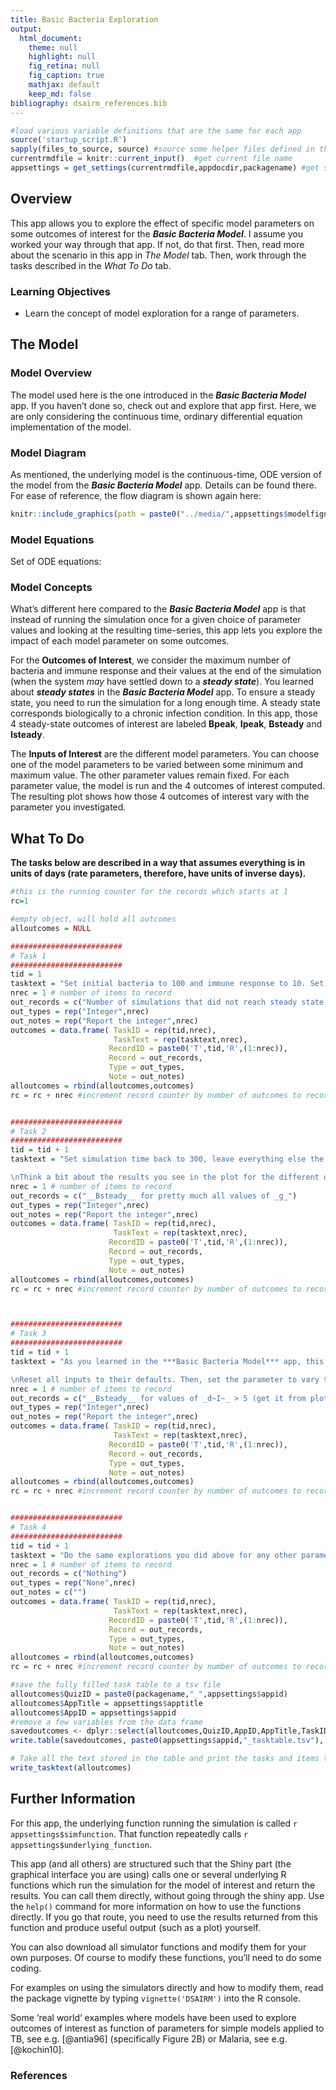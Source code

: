---
title: Basic Bacteria Exploration
output:
  html_document:
    theme: null
    highlight: null
    fig_retina: null
    fig_caption: true
    mathjax: default 
    keep_md: false
bibliography: dsairm_references.bib
---


```{r, include = FALSE}
#load various variable definitions that are the same for each app
source('startup_script.R')
sapply(files_to_source, source) #source some helper files defined in the files_to_source variable
currentrmdfile = knitr::current_input()  #get current file name
appsettings = get_settings(currentrmdfile,appdocdir,packagename) #get settings for current app
```



## Overview {#shinytab1}
This app allows you to explore the effect of specific model parameters on some outcomes of interest for the ___Basic Bacteria Model___. I assume you worked your way through that app. If not, do that first. Then, read more about the scenario in this app in _The Model_ tab. Then, work through the tasks described in the _What To Do_ tab.


### Learning Objectives
* Learn the concept of model exploration for a range of parameters.


## The Model {#shinytab2}

### Model Overview
The model used here is the one introduced in the ___Basic Bacteria Model___ app. If you haven't done so, check out and explore that app first. Here, we are only considering the continuous time, ordinary differential equation implementation of the model.

### Model Diagram

As mentioned, the underlying model is the continuous-time, ODE version of the model from the  ___Basic Bacteria Model___ app. Details can be found there. For ease of reference, the flow diagram is shown again here:

```{r modeldiagram,  fig.cap='Model Diagram',  echo=FALSE, out.width = "70%"}
knitr::include_graphics(path = paste0("../media/",appsettings$modelfigname))
```


### Model Equations

Set of ODE equations:


\begin{align}
\dot B & = gB(1-\frac{B}{B_{max}})-d_B B - k BI \\
\dot I & = r B I - d_I I
\end{align}

### Model Concepts

What's different here compared to the ___Basic Bacteria Model___ app is that instead of running the simulation once for a given choice of parameter values and looking at the resulting time-series, this app lets you explore the impact of each model parameter on some outcomes. 

For the __Outcomes of Interest__, we consider the maximum number of bacteria and immune response and their values at the end of the simulation (when the system *may* have settled down to a ***steady state***). You learned about ***steady states*** in the ___Basic Bacteria Model___ app. To ensure a steady state, you need to run the simulation for a long enough time. A steady state corresponds biologically to a chronic infection condition. In this app, those 4 steady-state outcomes of interest are labeled __Bpeak__, __Ipeak__, __Bsteady__ and __Isteady__. 

The __Inputs of Interest__ are the different model parameters. You can choose one of the model parameters to be varied between some minimum and maximum value. The other parameter values remain fixed. For each parameter value, the model is run and the 4 outcomes of interest computed. The resulting plot shows how those 4 outcomes of interest vary with the parameter you investigated.




## What To Do {#shinytab3}

**The tasks below are described in a way that assumes everything is in units of days (rate parameters, therefore, have units of inverse days).**



```{r, echo=FALSE, eval=TRUE}
#this is the running counter for the records which starts at 1 
rc=1

#empty object, will hold all outcomes
alloutcomes = NULL

#########################
# Task 1
#########################
tid = 1
tasktext = "Set initial bacteria to 100 and immune response to 10. Set bacteria growth rate to 2. The value does actually not matter since we'll be exploring the simulation for different values of _g_. Assume that bacteria live for a day, set the death rate accordingly (remember to convert duration to rate). Set carrying capacity to 10^5^. Set both the rate at which bacteria are killed by the immune response (IR) and the rate at which IR is activated and grows to 10^-4^. Set immune response decay rate to 2. Choose _g_ as the parameter to vary, go from 2 to 10, do 10 different parameter values/samples, linear spacing, and no log scales for plotting. Set maximum simulation time to 300. Run simulation, check to ensure all simulations reach steady state (see output message below plot). Then, reduce simulation time to 20 days; note some simulations did not reach steady state and how that affects results."
nrec = 1 # number of items to record
out_records = c("Number of simulations that did not reach steady state for _tfinal_=20.")
out_types = rep("Integer",nrec)
out_notes = rep("Report the integer",nrec)
outcomes = data.frame( TaskID = rep(tid,nrec),
                       TaskText = rep(tasktext,nrec),
                      RecordID = paste0('T',tid,'R',(1:nrec)),
                      Record = out_records, 
                      Type = out_types, 
                      Note = out_notes)
alloutcomes = rbind(alloutcomes,outcomes)
rc = rc + nrec #increment record counter by number of outcomes to record for this task 


#########################
# Task 2
#########################
tid = tid + 1
tasktext = "Set simulation time back to 300, leave everything else the same. Play around with the number of parameter samples. A higher number gives you a more detailed plot, but it also means the simulation runs more often and it takes longer. Next, explore how changing the minimum and maximum of the parameter range you scan over changes the results. Then, explore how spacing of parameter values (linear versus log) changes results. Compare and contrast that with plotting results on a linear versus log scale. 

\nThink a bit about the results you see in the plot for the different outcomes. Would you have expected that as the bacteria growth rate increases, the peak bacteria load first increases, but then levels off? What about the fact that the steady state value for the bacteria does not change as the growth rate changes? And that the immune response peak and steady state both increase, even though the parameter you vary is the bacteria growth rate. Is that surprising? At this point, you might want to go back to the steady state tasks of the Basic Bacteria app and compare what you found there with what you see here. You should expect the mathematical expressions and the numerical results to agree. You can use the mathematical expression to check the result you are asked to report and read off from the plot."
nrec = 1 # number of items to record
out_records = c("__Bsteady__ for pretty much all values of _g_")
out_types = rep("Integer",nrec)
out_notes = rep("Report the integer",nrec)
outcomes = data.frame( TaskID = rep(tid,nrec),
                       TaskText = rep(tasktext,nrec),
                      RecordID = paste0('T',tid,'R',(1:nrec)),
                      Record = out_records, 
                      Type = out_types, 
                      Note = out_notes)
alloutcomes = rbind(alloutcomes,outcomes)
rc = rc + nrec #increment record counter by number of outcomes to record for this task 



#########################
# Task 3
#########################
tid = tid + 1
tasktext = "As you learned in the ***Basic Bacteria Model*** app, this model is simple enough that we can compute the steady states mathematically, without needing to run simulations. However, even for a simple model like this, one can't write down similarly simple equations for the maximum of __B__ and __I__. You can take a look at the model equations and diagram and see if by thinking through them, you can understand why you got the results for the peak values you find when running the simulations. With enough practice, it is often possible to intuit specific results based on the underlying equations, but that requires a good bit of modeling practice. As models get more complicated, even experienced modelers can often not intuit what model behavior one should expect as specific parameters vary. Often the only way to find out is by actually running the simulations. Let's explore this a bit for a different parameter. 

\nReset all inputs to their defaults. Then, set the parameter to vary to be *d~I~*. Choose 1 to 10 as the range for the parameter, 20 samples. For the __Bsteady__ and __Isteady__ values, you can compare the results with the mathematical expressions. For the peak values, you can try to intuit what you might expect _B~peak~_ and _I~peak~_ do as you increase _d~I~_ based on looking at the model equations. You can then check by running the simulations. You'll see that _I~peak~_ stays at 10 (the initial value) above _d~I~ = 5_. Try to understand what is going on here. Also, as _d~I~_ increases,  _B~steady~_ approaches _B~peak~_ and both reach and remain at the same value. Try to understand why that is. (Hint: At high _d~I~_, the immune response is so small it has no more effect in the dynamics of the bacteria.)."
nrec = 1 # number of items to record
out_records = c("__Bsteady__ for values of _d~I~_ > 5 (get it from plotly plot)")
out_types = rep("Integer",nrec)
out_notes = rep("Report the integer",nrec)
outcomes = data.frame( TaskID = rep(tid,nrec),
                       TaskText = rep(tasktext,nrec),
                      RecordID = paste0('T',tid,'R',(1:nrec)),
                      Record = out_records, 
                      Type = out_types, 
                      Note = out_notes)
alloutcomes = rbind(alloutcomes,outcomes)
rc = rc + nrec #increment record counter by number of outcomes to record for this task 


#########################
# Task 4
#########################
tid = tid + 1
tasktext = "Do the same explorations you did above for any other parameter you want to investigate. Note that here we focus on a single parameter at a time. With some coding effort, we could change the underlying simulation to loop over say 2 parameters and produce outcomes for sets of parameter values, e.g. _B~peak~_ as a function of _g_ and _r_. The results could be plotted as a 2-dimensional heatmap. While this could be extended to more than 2 parameters, it will become hard to visualize and long to run. If there are many parameters that could change, a different approach is useful; you'll learn more about this in the ***Uncertainty and Sensitivity Analysis*** app."
nrec = 1 # number of items to record
out_records = c("Nothing")
out_types = rep("None",nrec)
out_notes = c("")
outcomes = data.frame( TaskID = rep(tid,nrec),
                       TaskText = rep(tasktext,nrec),
                      RecordID = paste0('T',tid,'R',(1:nrec)),
                      Record = out_records, 
                      Type = out_types, 
                      Note = out_notes)
alloutcomes = rbind(alloutcomes,outcomes)
rc = rc + nrec #increment record counter by number of outcomes to record for this task 


```





```{r echo=FALSE}
#save the fully filled task table to a tsv file
alloutcomes$QuizID = paste0(packagename,"_",appsettings$appid)
alloutcomes$AppTitle = appsettings$apptitle
alloutcomes$AppID = appsettings$appid
#remove a few variables from the data frame
savedoutcomes <- dplyr::select(alloutcomes,QuizID,AppID,AppTitle,TaskID,TaskText,RecordID,Record,Type,Note)		
write.table(savedoutcomes, paste0(appsettings$appid,"_tasktable.tsv"), append = FALSE, sep = "\t", row.names = F, col.names = TRUE)
```


```{r, echo=FALSE, results='asis'}
# Take all the text stored in the table and print the tasks and items to record
write_tasktext(alloutcomes)
```



## Further Information {#shinytab4}
For this app, the underlying function running the simulation is called ``r appsettings$simfunction``. That function repeatedly calls ``r appsettings$underlying_function``. 
  
This app (and all others) are structured such that the Shiny part (the graphical interface you are using) calls one or several underlying R functions which run the simulation for the model of interest and return the results. You can call them directly, without going through the shiny app. Use the `help()` command for more information on how to use the functions directly. If you go that route, you need to use the results returned from this function and produce useful output (such as a plot) yourself. 
  
You can also download all simulator functions and modify them for your own purposes.  Of course to modify these functions, you'll need to do some coding.
  
For examples on using the simulators directly and how to modify them, read the package vignette by typing `vignette('DSAIRM')` into the R console.
  
Some 'real world' examples where models have been used to explore outcomes of interest as function of parameters for simple models applied to TB, see e.g. [@antia96] (specifically Figure 2B) or Malaria, see e.g. [@kochin10]. 

### References


